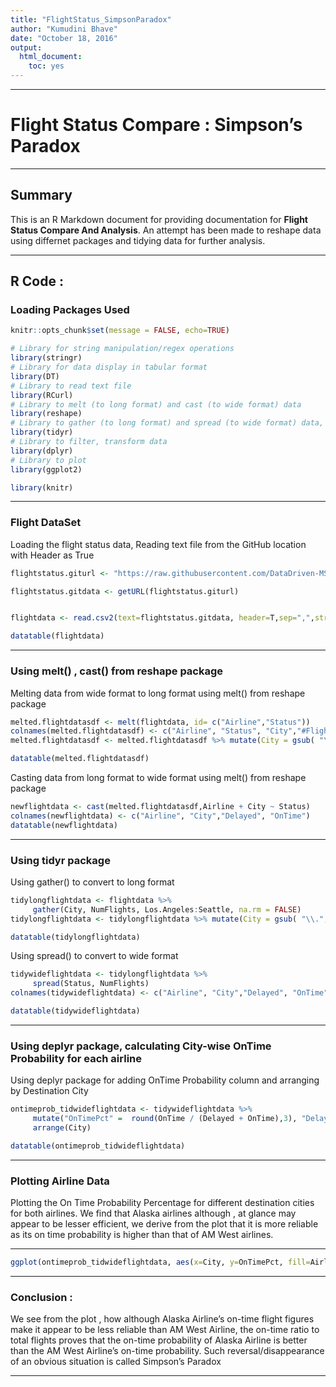 ---
title: "FlightStatus_SimpsonParadox"
author: "Kumudini Bhave"
date: "October 18, 2016"
output:
  html_document:
    toc: yes
---

********

# **Flight Status Compare : Simpson's Paradox**

********

## Summary

This is an R Markdown document for providing documentation for **Flight Status Compare And Analysis**.
An attempt has been made to reshape data using differnet packages and tidying data for further analysis.

********

## R Code :

### Loading Packages Used


```{r warning=FALSE, comment=FALSE, message=FALSE, tidy=TRUE, tidy.opts=list(width.cutoff=150)}
knitr::opts_chunk$set(message = FALSE, echo=TRUE)

# Library for string manipulation/regex operations
library(stringr)
# Library for data display in tabular format
library(DT)
# Library to read text file
library(RCurl)
# Library to melt (to long format) and cast (to wide format) data
library(reshape)
# Library to gather (to long format) and spread (to wide format) data, to tidy data
library(tidyr)
# Library to filter, transform data
library(dplyr)
# Library to plot
library(ggplot2)

library(knitr)


```


********

### Flight DataSet


 Loading the flight status data, Reading text file from the GitHub location with Header as True
 
 
```{r  tidy=TRUE, tidy.opts=list(width.cutoff=80),echo=TRUE}

flightstatus.giturl <- "https://raw.githubusercontent.com/DataDriven-MSDA/DATA607/master/Week5A/flightstatus.csv"

flightstatus.gitdata <- getURL(flightstatus.giturl)


flightdata <- read.csv2(text=flightstatus.gitdata, header=T,sep=",",stringsAsFactors= FALSE)

datatable(flightdata)


```

********


### Using melt() , cast() from reshape package

Melting data from wide format to long format using melt() from reshape package

```{r  tidy=TRUE, tidy.opts=list(width.cutoff=80),echo=TRUE}


melted.flightdatasdf <- melt(flightdata, id= c("Airline","Status"))
colnames(melted.flightdatasdf) <- c("Airline", "Status", "City","#Flights")
melted.flightdatasdf <- melted.flightdatasdf %>% mutate(City = gsub( "\\.", " ", City))

datatable(melted.flightdatasdf)

```


Casting data from long format to wide format using melt() from reshape package

```{r  tidy=TRUE, tidy.opts=list(width.cutoff=80),echo=TRUE}


newflightdata <- cast(melted.flightdatasdf,Airline + City ~ Status)
colnames(newflightdata) <- c("Airline", "City","Delayed", "OnTime")
datatable(newflightdata)


```

********

### Using tidyr package


Using gather() to convert to long format


```{r  tidy=TRUE, tidy.opts=list(width.cutoff=80),echo=TRUE}

tidylongflightdata <- flightdata %>% 
     gather(City, NumFlights, Los.Angeles:Seattle, na.rm = FALSE)
tidylongflightdata <- tidylongflightdata %>% mutate(City = gsub( "\\.", " ", City))

datatable(tidylongflightdata)

```



Using spread() to convert to wide format

```{r  tidy=TRUE, tidy.opts=list(width.cutoff=80),echo=TRUE}

tidywideflightdata <- tidylongflightdata %>% 
     spread(Status, NumFlights)
colnames(tidywideflightdata) <- c("Airline", "City","Delayed", "OnTime")

datatable(tidywideflightdata)

```


********


### Using deplyr package, calculating City-wise OnTime Probability for each airline

Using deplyr package for adding OnTime Probability column and arranging by Destination City

```{r  tidy=TRUE, tidy.opts=list(width.cutoff=80),echo=TRUE}

ontimeprob_tidwideflightdata <- tidywideflightdata %>% 
     mutate("OnTimePct" =  round(OnTime / (Delayed + OnTime),3), "DelayedPct" = round(Delayed / (Delayed + OnTime),3)) %>% 
     arrange(City)

datatable(ontimeprob_tidwideflightdata)

```


********

### Plotting Airline Data

Plotting the On Time Probability Percentage for different destination cities for both airlines.
We find that Alaska airlines although , at glance may appear to be lesser efficient, we derive from the plot that it is more reliable as its on time probability is higher than that of AM West airlines.

********

```{r  tidy=TRUE, tidy.opts=list(width.cutoff=80),echo=TRUE}


ggplot(ontimeprob_tidwideflightdata, aes(x=City, y=OnTimePct, fill=Airline)) + xlab("Destination City") +  ylab("On-Time Probability") + ggtitle("Airline On-Time Probability Compare") + geom_bar(stat="identity", position=position_dodge()) + scale_fill_manual(values=c("yellow", "red"))


```


********


### Conclusion :
We see from the plot , how although Alaska Airline's on-time flight figures make it appear to be less reliable than AM West Airline, the on-time ratio to total flights proves that the on-time probability of Alaska Airline is better than the AM West Airline's on-time probability.
Such reversal/disappearance of an obvious situation is called Simpson's Paradox

********

